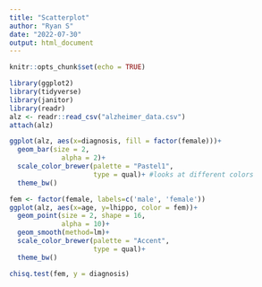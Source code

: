 ```yaml
---
title: "Scatterplot"
author: "Ryan S"
date: "2022-07-30"
output: html_document
---
```


```r
knitr::opts_chunk$set(echo = TRUE)
```

```r
library(ggplot2)
library(tidyverse)
library(janitor)
library(readr)
alz <- readr::read_csv("alzheimer_data.csv")
attach(alz)
```

```r
ggplot(alz, aes(x=diagnosis, fill = factor(female)))+
  geom_bar(size = 2,
             alpha = 2)+
  scale_color_brewer(palette = "Pastel1",
                     type = qual)+ #looks at different colors
  theme_bw()
```

```r
fem <- factor(female, labels=c('male', 'female'))
ggplot(alz, aes(x=age, y=lhippo, color = fem))+
  geom_point(size = 2, shape = 16,
             alpha = 10)+
  geom_smooth(method=lm)+
  scale_color_brewer(palette = "Accent",
                     type = qual)+
  theme_bw()
```

```r
chisq.test(fem, y = diagnosis)
```